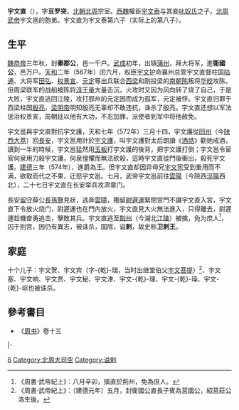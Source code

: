 '''宇文直'''（{{bd|540年代||574年||catIdx=Y宇}}），字'''豆罗突'''，[[北朝|北朝]][[北周|北周]]宗室。[[西魏|西魏]]權臣[[宇文泰|宇文泰]]与其妾[[叱奴太后|叱奴氏]]之子，[[北周武帝|北周武帝]]宇文邕的胞弟。宇文直为宇文泰第六子（实际上的第八子）。

==生平==
[[拓跋廓|魏恭帝]]三年秋，封'''秦郡公'''，邑一千户。[[武成_(北周)|武成]]初年，出镇[[蒲州|蒲州]]，拜大将军，進'''衛國公'''，邑万户。[[天和_(北周)|天和]]二年（567年）闰六月，权臣[[宇文护|宇文护]]命襄州总管宇文直督柱国[[陆通_(北朝)|陆通]]、大将军[[田弘|田弘]]、[[权景宣|权景宣]]、[[元定|元定]]等出兵联合[[西梁|西梁]]和刚投梁的[[南朝陈|南朝陈]]叛将[[华皎|华皎]]攻陈。但周梁联军的战船被陈将[[淳于量|淳于量]]大量击沉，火攻时又因为风向转了烧了自己，于是大败，宇文直逃回江陵，攻打郢州的元定因而成为孤军，元定被俘。宇文直归罪于西梁柱国[[殷亮|殷亮]]，[[梁明帝|梁明帝]]明知殷亮无辜却不敢违抗，诛杀了殷亮。宇文直还想以军法惩治权景宣，周朝廷以他有大功，不忍加罪，派使者到军中将他赦免。

宇文邕與宇文直對抗宇文護，天和七年（572年）三月十四，宇文護從[[同州|同州]]（今[[陕西|陕西]][[大荔|大荔]]）回[[長安|長安]]，宇文邕用計於[[宇文護|宇文護]]，叫宇文護對太后朗讀《[[酒誥|酒誥]]》勸她戒酒，讀到一半的時候，宇文邕猛然用[[玉板|玉板]]打宇文護的後背，把宇文護打倒；宇文邕令宦官何泉用刀殺宇文護，何泉惶懼而無法砍殺，這時宇文直從門後衝出，殺死宇文護。[[建德_(北周)|建德]]三年（574年），進爵為王。但宇文直却因异母兄[[宇文宪|宇文宪]]受到重用而不满，欲取而代之不果，迁怒宇文邕。七月，武帝宇文邕前往[[雲陽|雲陽]]（今陝西[[涇陽|涇陽]]西北），二十七日宇文直在长安举兵攻肃章门。

長安[[留守|留守]]薛公[[長孫覽|長孫覽]]見狀，逃奔[[雲陽|雲陽]]，獨留[[尉遲運|尉遲運]]緊閉宮門不讓宇文直入宮，宇文直下令放火烧门，尉遲運也在門內放火，宇文直見大火無法進入，只得離去，尉遲運趁機奋勇追击，擊敗其兵。宇文直逃至[[荆州|荆州]]（今湖北[[江陵|江陵]]）被擒，免为庶人<ref>《周書·武帝紀上》：八月辛卯，擒直於荊州，免為庶人。</ref>，囚于别宫，因仍有異志，被诛杀，国除，谥'''剌'''，故史称'''卫剌王'''。

==家庭==
十个儿子：宇文贺、宇文宾（字-{乾}-瑞，当时出继堂伯父[[宇文菩提|宇文菩提]]）<ref>《周書·武帝紀上》：〔建德元年〕五月，封衛國公直長子賓為莒國公，紹莒莊公洛生後。</ref>、宇文塞、宇文响、宇文贾、宇文秘、宇文津、宇文-{乾}-理、宇文-{乾}-璪、宇文-{乾}-琮也被诛杀。

==參考書目==
*《[[周书|周书]]》卷十三
{{Start box}}
{{s-gov}}
|-
{{s-before|[[楊忠_(北朝)|楊忠]]}}
{{s-title|[[北周|北周]][[大司空|大司空]]|564年－565年}}
{{s-after|[[李穆_(北朝)|李穆]]}}
{{end box}}
[[Category:周文帝皇子|6]]
[[Category:北周大司空|Category:北周大司空]]
[[Category:谥剌|Category:谥剌]]